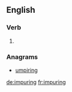 ==English==

===Verb===
{{head|en}}

# {{present participle of|impure|lang=en}}

===Anagrams===
* [[umpiring#English|umpiring]]

[[de:impuring]]
[[fr:impuring]]